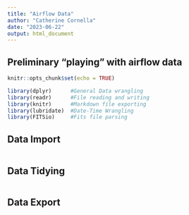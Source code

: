 ```yaml
---
title: "Airflow Data"
author: "Catherine Cornella"
date: "2023-06-22"
output: html_document
---
```


## Preliminary "playing" with airflow data

```r
knitr::opts_chunk$set(echo = TRUE)

library(dplyr)      #General Data wrangling
library(readr)      #File reading and writing
library(knitr)      #Markdown file exporting
library(lubridate)  #Date-Time Wrangling
library(FITSio)     #Fits file parsing
```

## Data Import

```r

```

## Data Tidying

```r

```

## Data Export

``` r

```
